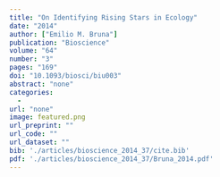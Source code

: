 ```yaml
---
title: "On Identifying Rising Stars in Ecology"
date: "2014"
author: ["Emilio M. Bruna"]
publication: "Bioscience"
volume: "64"
number: "3"
pages: "169"
doi: "10.1093/biosci/biu003"
abstract: "none"
categories: 
  - 
url: "none"
image: featured.png
url_preprint: ""
url_code: ""
url_dataset: ""
bib: './articles/bioscience_2014_37/cite.bib'
pdf: './articles/bioscience_2014_37/Bruna_2014.pdf'
---
```

